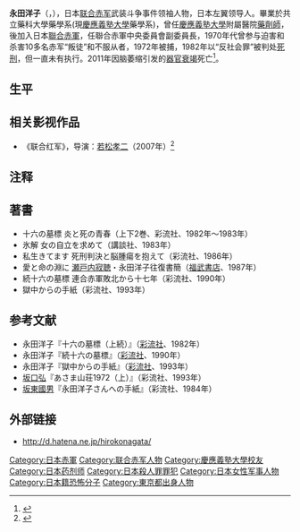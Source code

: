 {{japanese|japanese=永田 洋子|kana=ながた ひろこ|romaji=Nagata Hiroko}}
'''永田洋子'''（{{lang-ja|永田 洋子}}，{{bd|1945年|2月8日|2011年|2月5日|catIdx=Nagata Hiroko}}），日本[[联合赤军|联合赤军]]武装斗争事件领袖人物，日本左翼领导人。畢業於共立藥科大學藥學系(現[[慶應義塾大學|慶應義塾大學]]藥學系)，曾任[[慶應義塾大學|慶應義塾大學]]附屬醫院[[藥劑師|藥劑師]]，後加入日本[[聯合赤軍|聯合赤軍]]，任聯合赤軍中央委員會副委員長，1970年代曾参与迫害和杀害10多名赤军“叛徒”和不服从者，1972年被捕，1982年以“反社会罪”被判处[[死刑|死刑]]，但一直未有执行。2011年因脑萎缩引发的[[器官衰竭|器官衰竭]]死亡<ref>{{cite news|publisher=日本新闻网|title=红军女司令永田洋子其人其事|date=2011-02-06|accessdate=2011-02-07|language=zh-hans|url=http://www.ribenxinwen.com/html/a/201102/06-7945.html|archive-date=2011-08-11|archive-url=https://web.archive.org/web/20110811230653/http://www.ribenxinwen.com/html/a/201102/06-7945.html|dead-url=yes}}</ref>。

==生平==
==相关影视作品==
*《联合红军》，导演：[[若松孝二|若松孝二]]（2007年）<ref>{{cite|publisher=imbd|title=United Red Army|date=2007|accessdate=2011-02-07|language=en|url=http://www.imdb.com/title/tt0923869/|archive-date=2021-01-26|archive-url=https://web.archive.org/web/20210126051609/http://www.imdb.com/title/tt0923869/|dead-url=no}}</ref>

==注释==
{{reflist}}

== 著書 ==
* 十六の墓標 炎と死の青春（上下2巻、彩流社、1982年～1983年）
* 氷解 女の自立を求めて（講談社、1983年）
* 私生きてます 死刑判決と脳腫瘍を抱えて（彩流社、1986年）
* 愛と命の淵に [[瀬戸内寂聴|瀬戸内寂聴]]・永田洋子往復書簡（[[福武書店|福武書店]]、1987年）
* 続十六の墓標 連合赤軍敗北から十七年（彩流社、1990年）
* 獄中からの手紙（彩流社、1993年）

== 参考文献 ==
* 永田洋子『十六の墓標（上続）』（[[彩流社|彩流社]]、1982年）
* 永田洋子『続十六の墓標』（[[彩流社|彩流社]]、1990年）
* 永田洋子『獄中からの手紙』（[[彩流社|彩流社]]、1993年）
* [[坂口弘|坂口弘]]『あさま山荘1972（上）』（彩流社、1993年）
* [[坂東國男|坂東國男]]『永田洋子さんへの手紙』（彩流社、1984年）

==外部链接==
* http://d.hatena.ne.jp/hirokonagata/ {{Wayback|url=http://d.hatena.ne.jp/hirokonagata/ |date=20190430211830 }}

{{DEFAULTSORT:Nagata Hiroko}}
[[Category:日本赤軍|Category:日本赤軍]]
[[Category:联合赤军人物|Category:联合赤军人物]]
[[Category:慶應義塾大學校友|Category:慶應義塾大學校友]]
[[Category:日本药剂师|Category:日本药剂师]]
[[Category:日本殺人罪罪犯|Category:日本殺人罪罪犯]]
[[Category:日本女性军事人物|Category:日本女性军事人物]]
[[Category:日本籍恐怖分子|Category:日本籍恐怖分子]]
[[Category:東京都出身人物|Category:東京都出身人物]]